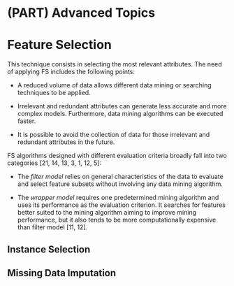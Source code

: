 
# (PART) Advanced Topics {-}


# Feature Selection

This technique consists in selecting the most relevant attributes. The need of applying FS includes the following points:

  + A reduced volume of data allows different data mining or searching techniques to be applied.

  + Irrelevant and redundant attributes can generate less accurate and more complex models. Furthermore, data mining algorithms can be executed faster.

  + It is possible to avoid the collection of data for those irrelevant and redundant attributes in the future.



FS algorithms designed with different evaluation criteria broadly fall into two categories [21, 14, 13, 3, 1, 12, 5]:

  + The *filter model* relies on general characteristics of the data to evaluate and select feature subsets without involving any data mining algorithm.

  + The *wrapper model* requires one predetermined mining algorithm and uses its performance as the evaluation criterion. It searches for features better suited to the mining algorithm aiming to improve mining performance, but it also tends to be more computationally expensive than filter model [11, 12].



## Instance Selection



## Missing Data Imputation


